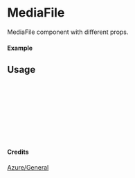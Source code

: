 
<Meta of={MediaFile} title="Azure/General/MediaFile" />

# MediaFile

MediaFile component with different props.

#### Example

<Canvas of={MediaFile.Primary} />

## Usage

```ts
import { MediaFile } from "yadl-ui";

const Example = () => {
  return (
      <MediaFile />
  );
};

export default Example;
```

#### Credits
[Azure/General](https://learn.microsoft.com/en-us/azure/architecture/icons/)
